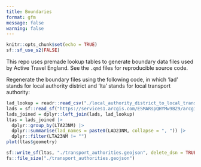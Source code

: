 ```yaml
---
title: Boundaries
format: gfm
message: false
warning: false
---
```


```r
knitr::opts_chunk$set(echo = TRUE)
sf::sf_use_s2(FALSE)
```



This repo uses premade lookup tables to generate boundary data files used by Active Travel England.
See the `.qmd` files for reproducible source code.

Regenerate the boundary files using the following code, in which 'lad' stands for local authority district and 'lta' stands for local transport authority:

```r
lad_lookup = readr::read_csv("./local_authority_district_to_local_transport_authority_lookup.csv")
lads = sf::read_sf("https://services1.arcgis.com/ESMARspQHYMw9BZ9/arcgis/rest/services/Local_Authority_Districts_May_2023_UK_BUC_V2/FeatureServer/0/query?outFields=*&where=1%3D1&f=geojson")
lads_joined = dplyr::left_join(lads, lad_lookup)
ltas = lads_joined |>
  dplyr::group_by(LTA23NM) |>
  dplyr::summarise(lad_names = paste0(LAD23NM, collapse = ", ")) |>
  dplyr::filter(LTA23NM != "") 
plot(ltas$geometry)
```


```r
sf::write_sf(ltas, "./transport_authorities.geojson", delete_dsn = TRUE)
fs::file_size("./transport_authorities.geojson")
```